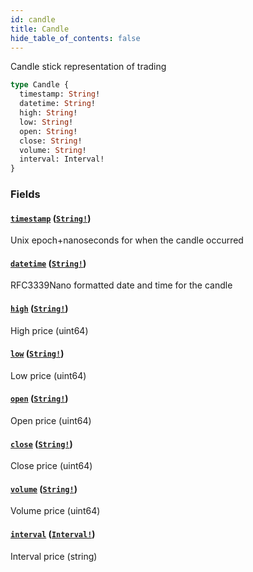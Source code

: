 ```yaml
---
id: candle
title: Candle
hide_table_of_contents: false
---
```



Candle stick representation of trading

```graphql
type Candle {
  timestamp: String!
  datetime: String!
  high: String!
  low: String!
  open: String!
  close: String!
  volume: String!
  interval: Interval!
}
```


### Fields

#### [`timestamp`](#) ([`String!`](/docs/mainnet/graphql/scalars/string))

Unix epoch+nanoseconds for when the candle occurred


#### [`datetime`](#) ([`String!`](/docs/mainnet/graphql/scalars/string))

RFC3339Nano formatted date and time for the candle


#### [`high`](#) ([`String!`](/docs/mainnet/graphql/scalars/string))

High price (uint64)


#### [`low`](#) ([`String!`](/docs/mainnet/graphql/scalars/string))

Low price (uint64)


#### [`open`](#) ([`String!`](/docs/mainnet/graphql/scalars/string))

Open price (uint64)


#### [`close`](#) ([`String!`](/docs/mainnet/graphql/scalars/string))

Close price (uint64)


#### [`volume`](#) ([`String!`](/docs/mainnet/graphql/scalars/string))

Volume price (uint64)


#### [`interval`](#) ([`Interval!`](/docs/mainnet/graphql/enums/interval))

Interval price (string)




